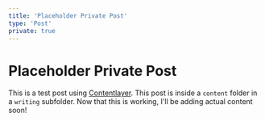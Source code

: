 ```yaml
---
title: 'Placeholder Private Post'
type: 'Post'
private: true
---
```


# Placeholder Private Post

This is a test post using [Contentlayer](https://www.contentlayer.dev/). This post is inside a `content` folder in a `writing` subfolder. Now that this is working, I'll be adding actual content soon!
